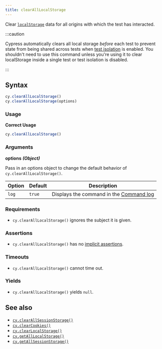 ```yaml
---
title: clearAllLocalStorage
---
```


Clear
[`localStorage`](https://developer.mozilla.org/en-US/docs/Web/API/Window/localStorage)
data for all origins with which the test has interacted.

:::caution

Cypress automatically clears all local storage _before_ each test to prevent
state from being shared across tests when
[test isolation](/guides/core-concepts/writing-and-organizing-tests#Test-Isolation)
is enabled. You shouldn't need to use this command unless you're using it to
clear localStorage inside a single test or test isolation is disabled.

:::

## Syntax

```javascript
cy.clearAllLocalStorage()
cy.clearAllLocalStorage(options)
```

### Usage

**<Icon name="check-circle" color="green" /> Correct Usage**

```javascript
cy.clearAllLocalStorage()
```

### Arguments

**<Icon name="angle-right" /> options** **_(Object)_**

Pass in an options object to change the default behavior of
`cy.clearAllLocalStorage()`.

| Option | Default | Description                                                                              |
| ------ | ------- | ---------------------------------------------------------------------------------------- |
| `log`  | `true`  | Displays the command in the [Command log](/guides/core-concepts/cypress-app#Command-Log) |

### Requirements [<Icon name="question-circle"/>](/guides/core-concepts/introduction-to-cypress#Chains-of-Commands)

- `cy.clearAllLocalStorage()` ignores the subject it is given.

### Assertions [<Icon name="question-circle"/>](/guides/core-concepts/introduction-to-cypress#Assertions)

- `cy.clearAllLocalStorage()` has no [implicit assertions](/guides/core-concepts/introduction-to-cypress#Implicit-Assertions).

### Timeouts [<Icon name="question-circle"/>](/guides/core-concepts/introduction-to-cypress#Timeouts)

- `cy.clearAllLocalStorage()` cannot time out.

### Yields [<Icon name="question-circle"/>](/guides/core-concepts/introduction-to-cypress#Subject-Management)

- `cy.clearAllLocalStorage()` yields `null`.

## See also

- [`cy.clearAllSessionStorage()`](/api/commands/clearallsessionstorage)
- [`cy.clearCookies()`](/api/commands/clearcookies)
- [`cy.clearLocalStorage()`](/api/commands/clearlocalstorage)
- [`cy.getAllLocalStorage()`](/api/commands/getalllocalstorage)
- [`cy.getAllSessionStorage()`](/api/commands/getallsessionstorage)
